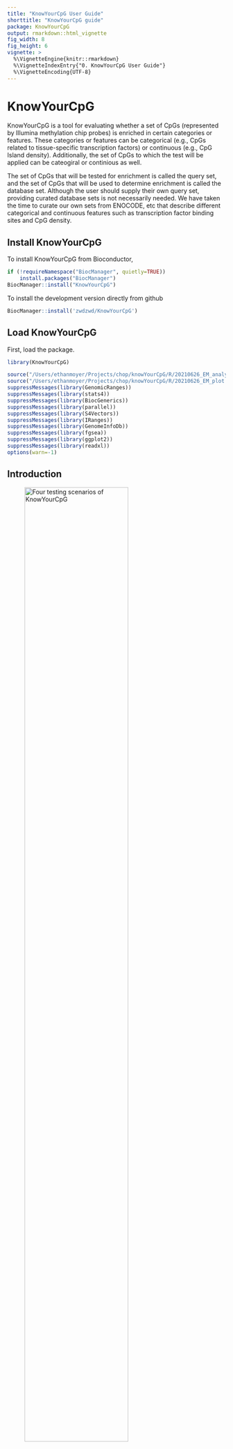 ```yaml
---
title: "KnowYourCpG User Guide"
shorttitle: "KnowYourCpG guide"
package: KnowYourCpG
output: rmarkdown::html_vignette
fig_width: 8
fig_height: 6
vignette: >
  %\VignetteEngine{knitr::rmarkdown}
  %\VignetteIndexEntry{"0. KnowYourCpG User Guide"}
  %\VignetteEncoding{UTF-8}
---
```


# KnowYourCpG

KnowYourCpG is a tool for evaluating whether a set of CpGs (represented by Illumina methylation chip probes) is enriched in certain categories or features. These categories or features can be categorical (e.g., CpGs related to tissue-specific transcription factors) or continuous (e.g., CpG Island density). Additionally, the set of CpGs to which the test will be applied can be cateogiral or continious as well.

The set of CpGs that will be tested for enrichment is called the query set, and the set of CpGs that will be used to determine enrichment is called the database set. Although the user should supply their own query set, providing curated database sets is not necessarily needed. We have taken the time to curate our own sets from ENOCODE, etc that describe different categorical and continuous features such as transcription factor binding sites and CpG density. 

## Install KnowYourCpG

To install KnowYourCpG from Bioconductor,
```r
if (!requireNamespace("BiocManager", quietly=TRUE))
    install.packages("BiocManager")
BiocManager::install("KnowYourCpG")
```

To install the development version directly from github
```r
BiocManager::install('zwdzwd/KnowYourCpG')
```

## Load KnowYourCpG

First, load the package.

```r
library(KnowYourCpG)
```

``` r
source("/Users/ethanmoyer/Projects/chop/knowYourCpG/R/20210626_EM_analyze.R")
source("/Users/ethanmoyer/Projects/chop/knowYourCpG/R/20210626_EM_plot.R")
suppressMessages(library(GenomicRanges))
suppressMessages(library(stats4))
suppressMessages(library(BiocGenerics))
suppressMessages(library(parallel))
suppressMessages(library(S4Vectors))
suppressMessages(library(IRanges))
suppressMessages(library(GenomeInfoDb))
suppressMessages(library(fgsea))
suppressMessages(library(ggplot2))
suppressMessages(library(readxl))
options(warn=-1)
```

## Introduction 

![Four testing scenarios of KnowYourCpG](/Users/ethanmoyer/Projects/chop/knowYourCpG/images/20210627_kycpg_tests.png){width=75%}

KnowYourCpG has one main function: testEnrichmentAll. This function has one required argument: sigProbes, which is a vector containing the Illumina Probe IDs of interest. These probe IDs might, for example, be the results of an epigenome-wide association study.

KnowYourCpG includes several sets of test results in the object testResults. Each set contains Illumina Mouse Methylation probes from a tissue hypomethylation experiment. We choose one set:

```r
load(file="/Users/ethanmoyer/Projects/chop/knowYourCpG/data/testResults.rda")
```

```r
querySet = testResults[[1]]
print(head(querySet))
print(length(querySet))

# This end point is currently timing out. Too big of a file?
options(timeout=1000)
databaseSets = readRDS(url("http://zhouserver.research.chop.edu/kyCG/20210601_MM285_TFBS_ENCODE.rds"))
print(length(databaseSets))

databaseSet = databaseSets["GSM915161"]
print(head(databaseSet[[1]]))
print(length(databaseSet[[1]]))
```

For the sake of proof of concept, let's create a couple continious probe sets.

``` r
databaseSetsCont = lapply(databaseSet, function(db) setNames(runif(length(db), 1, 100), db))
querySetCont = setNames(runif(length(querySet), 1, 100), querySet)
```

We know wish to assess whether this set of probes is enriched in any of the features. We do so by passing this probe set to testEnrichmentAll.

```r
## Case 1
results = list()

results[[1]] = testEnrichmentAll(querySet=querySetCont, databaseSets=databaseSetsCont, platform="MM285", verbose=T)

## Case 2
results[[2]] = testEnrichmentAll(querySet=querySetCont, databaseSets=databaseSet, platform="MM285", verbose=T)

## Case 3
results[[3]] = testEnrichmentAll(querySet=querySet, databaseSets=databaseSetsCont, platform="MM285", verbose=T)


## Case 4
results[[4]] = testEnrichmentAll(querySet=querySet, databaseSets=databaseSet, platform="MM285", verbose=T)

results = do.call(rbind, results)

print(results)
```

The output of each test contains three variables: the estimate, p-value, and type of test. The name of the database set is also recorded as well. By default, they are returned such that the p-value column is sorted. It should be noted that the estimate (or test statistic) is test dependent and comparison between p-values should be limited to within the same type of test. For instance, the test statistic for Fisher's exact test is log fold change, the test statistic for FGSEA is log fold change, and the test statistic for Spearman's test is . For simplicity, we report all of the test types in one Dataframe.

In the above four examples, the database sets were specified. In the aforementioned introduction, it was mentioned that this does not have to be the case as we load database sets when none have been provided. Currently our default database sets are transcription factor bining sites. 

```r
results = testEnrichmentAll(querySet=querySet, platform="MM285")
print(head(results))
```

Using these sample results, we can plot a volcano plot 

```r
plotVolcano(data=results, title="Transcription Factor Binding Site Enrichment")
```

sesameDataList

Use age clock from sesameDataGet(MM285.clock.347), use as postive control, try to identify polycomb targets

```r

meta = read_excel("/Users/ethanmoyer/Dropbox/Ongoing_knowYourCpG/20210329_MM285_databaseSets.xlsx")

```



